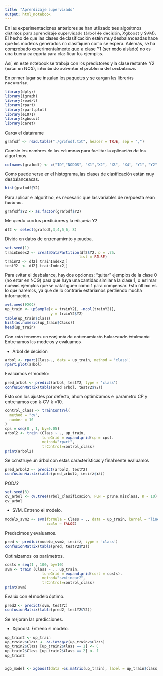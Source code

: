 ---
title: "Aprendizaje supervisado"
output: html_notebook
---

En las experimentaciones anteriores se han utilizado tres algoritmos distintos para aprendizaje supervisado (árbol de decisión, Xgboost y SVM). 
El hecho de que las clases de clasificación estén muy desbalanceadas hace que los modelos generados no clasifiquen como se espera.
Además, se ha comprobado experimentalmente que la clase Y1 (ser nodo aislado) no es una buena categoría para clasificar los ejemplos.

Así, en este notebook se trabaja con los predictores y la clase restante, Y2 (estar en NCG), intentando solventar el problema del desbalance.

En primer lugar se instalan los paquetes y se cargan las librerías necesarias.
```{r}
library(dplyr)
library(igraph)
library(readxl)
library(rpart)
library(rpart.plot)
library(e1071)
library(xgboost)
library(caret)
```

Cargo el dataframe
```{r}
grafodf <- read.table("./grafodf.txt", header = TRUE, sep = ",")
```
Cambio los nombres de las columnas para facilitar la aplicación de los algoritmos.
```{r}
colnames(grafodf) <- c("ID","NODOS", "X1","X2", "X3", "X4", "Y1", "Y2" )
```
Como puede verse en el histograma, las clases de clasificación están muy desbalanceadas.
```{r}
hist(grafodf$Y2)
```
Para aplicar el algoritmo, es necesario que las variables de respuesta sean factores.
```{r}
grafodf$Y2 <- as.factor(grafodf$Y2)
```

Me quedo con los predictores y la etiqueta Y2.
```{r}
df2 <- select(grafodf,3,4,5,6, 8) 
```
Divido en datos de entrenamiento y prueba.
```{r}
set.seed(1)
trainIndex2 <- createDataPartition(df2$Y2, p = .75, 
                                  list = FALSE)
trainY2 <- df2[ trainIndex2,]
testY2  <- df2[-trainIndex2,]
```

Para evitar el desbalance, hay dos opciones: "quitar" ejemplos de la clase 0 (no estar en NCG) para que haya una cantidad similar a la clase 1, o estimar nuevos ejemplos que se cataloguen como 1 para compensar.
Esto último es lo que haremos, ya que de lo contrario estaríamos perdiendo mucha información.
```{r}
set.seed(9560)
up_train <- upSample(x = trainY2[, -ncol(trainY2)],
                     y = trainY2$Y2)                         
table(up_train$Class) 
hist(as.numeric(up_train$Class))
head(up_train)
```
Con esto tenemos un conjunto de entrenamiento balanceado totalmente.
Entrenamos los modelos y evaluamos.

- Árbol de decisión
```{r}
arbol <- rpart(Class~., data = up_train, method = 'class')
rpart.plot(arbol)
```
Evaluamos el modelo:
```{r}
pred_arbol <- predict(arbol, testY2, type = 'class')
confusionMatrix(table(pred_arbol, testY2$Y2))
```
Esto con los ajustes por defecto, ahora optimizamos el parámetro CP y entrenamos con k-CV, k =10.
```{r}
control_class <- trainControl(
  method = "cv",
  number = 10
)
cps = seq(0 , 1, by=0.05)
arbol2 <- train (Class ~ ., up_train,
                 tuneGrid = expand.grid(cp = cps),
                 method="rpart", 
                 trControl=control_class)
print(arbol2)
```

Se construye un árbol con estas características y finalmente evaluamos
```{r}
pred_arbol2 <- predict(arbol2, testY2)
confusionMatrix(table(pred_arbol2, testY2$Y2))
```

PODA?
```{r}
set.seed(3)
cv_arbol <- cv.tree(arbol_clasificacion, FUN = prune.misclass, K = 10)
cv_arbol
```

- SVM.
Entreno el modelo. 
```{r}
modelo_svm2 <- svm(formula = Class ~ ., data = up_train, kernel = "linear",
                   scale = FALSE)
```
Predecimos y evaluamos.
```{r}
pred <- predict(modelo_svm2, testY2, type = 'class')
confusionMatrix(table(pred, testY2$Y2))
```
Optimizamos los parámetros.
```{r}
costs = seq(1 , 100, by=10)
svm <- train (Class ~ ., up_train,
                 tuneGrid = expand.grid(cost = costs),
                 method="svmLinear2", 
                 trControl=control_class)
print(svm)
```
Evalúo con el modelo óptimo.
```{r}
pred2 <- predict(svm, testY2)
confusionMatrix(table(pred2, testY2$Y2))
```
 Se mejoran las predicciones.
 
 
 - Xgboost.
 Entreno el modelo.
```{r}
up_train2 <- up_train
up_train2$Class <- as.integer(up_train2$Class)
up_train2$Class [up_train2$Class == 1] <- 0
up_train2$Class [up_train2$Class == 2] <- 1
up_train2


xgb_model <- xgboost(data =as.matrix(up_train), label = up_train$Class, nround = 2, objective = "binary:logistic")
```
